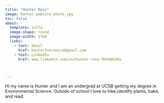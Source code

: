 ```yaml
---
title: "Hunter Ross"
image: Hunter_website_photo.jpg
toc: false
about: 
  template: jolla
  image-shape: round
  image-width: 17em
  links: 
    - text: Email
      href: hunter3veronica@gmail.com
    - text: LinkedIn
      href: www.linkedin.com/in/hunter-ross-99186629a
    


---
```


Hi my name is Hunter and I am an undergrad at UCSB getting my degree in Environmental Science. Outside of school I love to hike,identify plants, bake, and read. 
